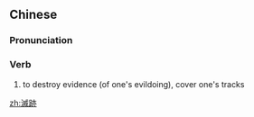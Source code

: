 {{also|灭迹}}
==Chinese==
{{zh-forms|s=灭迹}}

===Pronunciation===
{{zh-pron
|m=miè跡
|cat=v
}}

===Verb===
{{zh-verb}}

# to destroy evidence (of one's evildoing), cover one's tracks

[[zh:滅跡]]